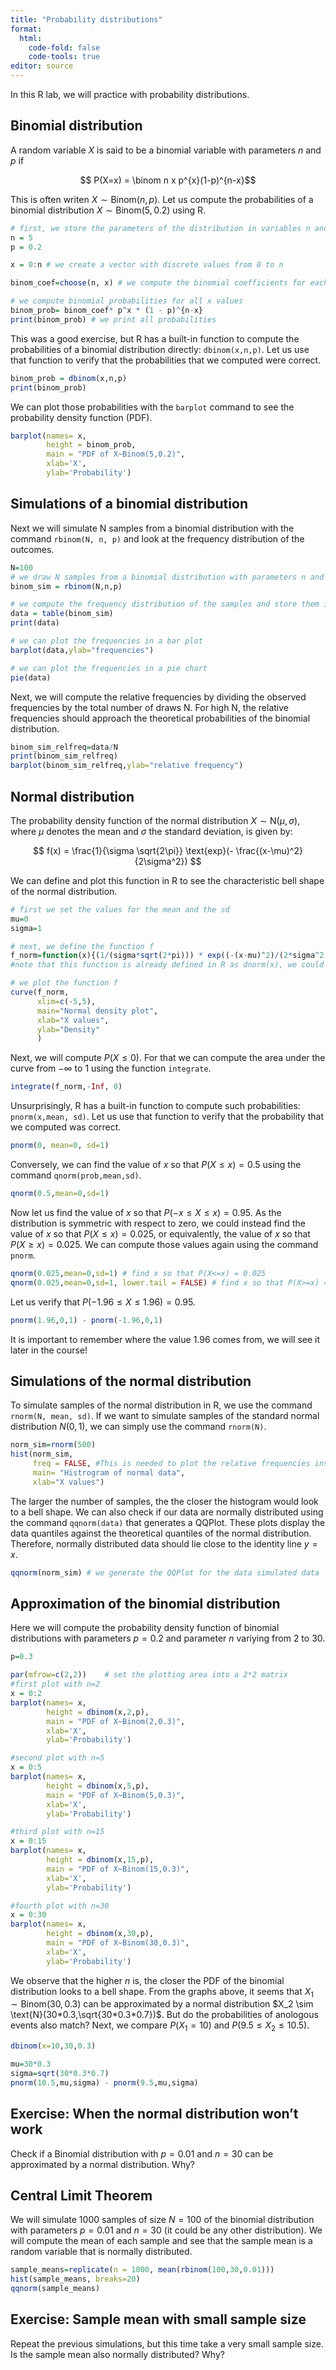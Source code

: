 ```yaml
---
title: "Probability distributions"
format: 
  html:
    code-fold: false
    code-tools: true
editor: source
---
```


In this R lab, we will practice with probability distributions.

## Binomial distribution

A random variable $X$ is said to be a binomial variable with parameters $n$ and $p$ if

$$ P(X=x) = \binom n x p^{x}(1-p)^{n-x}$$

This is often writen $X \sim \text{Binom}(n,p)$. Let us compute the probabilities of a binomial distribution $X \sim \text{Binom}(5,0.2)$ using R.

```r
# first, we store the parameters of the distribution in variables n and p
n = 5
p = 0.2

x = 0:n # we create a vector with discrete values from 0 to n

binom_coef=choose(n, x) # we compute the binomial coefficients for each x 

# we compute binomial probabilities for all x values
binom_prob= binom_coef* p^x * (1 - p)^{n-x} 
print(binom_prob) # we print all probabilities

```

This was a good exercise, but R has a built-in function to compute the probabilities of a binomial distribution directly: `dbinom(x,n,p)`. Let us use that function to verify that the probabilities that we computed were correct.

```r
binom_prob = dbinom(x,n,p)
print(binom_prob)
```

We can plot those probabilities with the `barplot` command to see the probability density function (PDF).

```r
barplot(names= x,
        height = binom_prob,
        main = "PDF of X~Binom(5,0.2)",
        xlab='X',
        ylab='Probability')
```

## Simulations of a binomial distribution

Next we will simulate N samples from a binomial distribution with the command `rbinom(N, n, p)` and look at the frequency distribution of the outcomes.

```r
N=100
# we draw N samples from a binomial distribution with parameters n and p and store them in variable binom_sim
binom_sim = rbinom(N,n,p)

# we compute the frequency distribution of the samples and store them in a variable
data = table(binom_sim)
print(data)

# we can plot the frequencies in a bar plot
barplot(data,ylab="frequencies")

# we can plot the frequencies in a pie chart
pie(data)

```

Next, we will compute the relative frequencies by dividing the observed frequencies by the total number of draws N. For high N, the relative frequencies should approach the theoretical probabilities of the binomial distribution.

```r
binom_sim_relfreq=data/N
print(binom_sim_relfreq)
barplot(binom_sim_relfreq,ylab="relative frequency")

```

## Normal distribution

The probability density function of the normal distribution $X \sim \text{N}(\mu,\sigma)$, where $\mu$ denotes the mean and $\sigma$ the standard deviation, is given by:

$$
f(x) = \frac{1}{\sigma \sqrt{2\pi}} \text{exp}(- \frac{(x-\mu)^2}{2\sigma^2})
$$

We can define and plot this function in R to see the characteristic bell shape of the normal distribution.

```r
# first we set the values for the mean and the sd 
mu=0
sigma=1

# next, we define the function f
f_norm=function(x){(1/(sigma*sqrt(2*pi))) * exp((-(x-mu)^2)/(2*sigma^2))}
#note that this function is already defined in R as dnorm(x), we could use that instead

# we plot the function f
curve(f_norm,
      xlim=c(-5,5),
      main="Normal density plot",
      xlab="X values",
      ylab="Density"
      )
```

Next, we will compute $P(X \leq 0)$. For that we can compute the area under the curve from $-\infty$ to $1$ using the function `integrate`.

```r
integrate(f_norm,-Inf, 0)
```

Unsurprisingly, R has a built-in function to compute such probabilities: `pnorm(x,mean, sd)`. Let us use that function to verify that the probability that we computed was correct.

```r
pnorm(0, mean=0, sd=1)
```

Conversely, we can find the value of $x$ so that $P(X\leq x) = 0.5$ using the command `qnorm(prob,mean,sd)`.

```r
qnorm(0.5,mean=0,sd=1)
```

Now let us find the value of $x$ so that $P(-x\leq X\leq x) = 0.95$. As the distribution is symmetric with respect to zero, we could instead find the value of $x$ so that $P( X\leq x) = 0.025$, or equivalently, the value of $x$ so that $P( X\geq x) = 0.025$. We can compute those values again using the command `pnorm`.

```r
qnorm(0.025,mean=0,sd=1) # find x so that P(X<=x) = 0.025
qnorm(0.025,mean=0,sd=1, lower.tail = FALSE) # find x so that P(X>=x) = 0.025
```

Let us verify that $P(-1.96\leq X\leq 1.96) = 0.95$.

```r
pnorm(1.96,0,1) - pnorm(-1.96,0,1)
```

It is important to remember where the value 1.96 comes from, we will see it later in the course!

## Simulations of the normal distribution

To simulate samples of the normal distribution in R, we use the command `rnorm(N, mean, sd)`. If we want to simulate samples of the standard normal distribution $N(0,1)$, we can simply use the command `rnorm(N)`.

```r
norm_sim=rnorm(500)
hist(norm_sim, 
     freq = FALSE, #This is needed to plot the relative frequencies instead of the frequencies, so that the total area of the histogram is one.
     main= "Histrogram of normal data",
     xlab="X values")
```

The larger the number of samples, the the closer the histogram would look to a bell shape. We can also check if our data are normally distributed using the command `qqnorm(data)` that generates a QQPlot. These plots display the data quantiles against the theoretical quantiles of the normal distribution. Therefore, normally distributed data should lie close to the identity line $y=x$.

```r
qqnorm(norm_sim) # we generate the QQPlot for the data simulated data
```

## Approximation of the binomial distribution

Here we will compute the probability density function of binomial distributions with parameters $p=0.2$ and parameter $n$ variying from 2 to 30.

```r
p=0.3

par(mfrow=c(2,2))    # set the plotting area into a 2*2 matrix
#first plot with n=2
x = 0:2
barplot(names= x,
        height = dbinom(x,2,p),
        main = "PDF of X~Binom(2,0.3)",
        xlab='X',
        ylab='Probability')

#second plot with n=5
x = 0:5
barplot(names= x,
        height = dbinom(x,5,p),
        main = "PDF of X~Binom(5,0.3)",
        xlab='X',
        ylab='Probability')

#third plot with n=15
x = 0:15
barplot(names= x,
        height = dbinom(x,15,p),
        main = "PDF of X~Binom(15,0.3)",
        xlab='X',
        ylab='Probability')

#fourth plot with n=30
x = 0:30
barplot(names= x,
        height = dbinom(x,30,p),
        main = "PDF of X~Binom(30,0.3)",
        xlab='X',
        ylab='Probability')

```

We observe that the higher $n$ is, the closer the PDF of the binomial distribution looks to a bell shape. From the graphs above, it seems that $X_1 \sim \text{Binom}(30,0.3)$ can be approximated by a normal distribution $X_2 \sim \text{N}(30*0.3,\sqrt{30*0.3*0.7})$. But do the probabilities of anologous events also match? Next, we compare $P(X_1 = 10)$ and $P(9.5 \leq X_2 \leq 10.5)$.

```r
dbinom(x=10,30,0.3)

mu=30*0.3
sigma=sqrt(30*0.3*0.7) 
pnorm(10.5,mu,sigma) - pnorm(9.5,mu,sigma)
```

## Exercise: When the normal distribution won't work
Check if a Binomial distribution with $p=0.01$ and $n=30$ can be approximated by a normal distribution. Why?


## Central Limit Theorem
We will simulate 1000 samples of size $N=100$ of the binomial distribution with parameters $p=0.01$ and $n=30$ (it could be any other distribution). We will compute the mean of each sample and see that the sample mean is a random variable that is normally distributed.

```r
sample_means=replicate(n = 1000, mean(rbinom(100,30,0.01)))
hist(sample_means, breaks=20)
qqnorm(sample_means)

```

## Exercise: Sample mean with small sample size
Repeat the previous simulations, but this time take a very small sample size. Is the sample mean also normally distributed? Why?